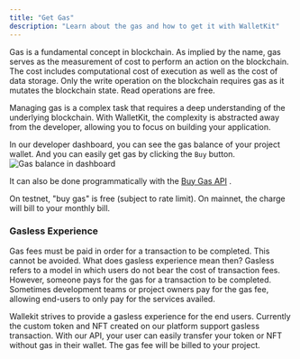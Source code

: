 ```yaml
---
title: "Get Gas"
description: "Learn about the gas and how to get it with WalletKit"
---
```


Gas is a fundamental concept in blockchain. As implied by the name, gas serves as the measurement of cost to perform an 
action on the blockchain. The cost includes computational cost of execution as well as the cost of data storage.
<Tip>
Only the write operation on the blockchain requires gas as it mutates the blockchain state. Read operations are free.
</Tip>

Managing gas is a complex task that requires a deep understanding of the underlying blockchain. With WalletKit, the 
complexity is abstracted away from the developer, allowing you to focus on building your application.

In our developer dashboard, you can see the gas balance of your project wallet. And you can easily get gas by clicking
the `Buy` button.
![Gas balance in dashboard](/images/reference/gas-balance-dashboard.png)

It can also be done programmatically with the [Buy Gas API](/api-reference/gas/buy-gas) .

<Note>
On testnet, "buy gas" is free (subject to rate limit). On mainnet, the charge will bill to your monthly bill.
</Note>

### Gasless Experience
Gas fees must be paid in order for a transaction to be completed. This cannot be avoided. What does gasless experience mean then? 
Gasless refers to a model in which users do not bear the cost of transaction fees. However, someone pays for the gas for a 
transaction to be completed. Sometimes development teams or project owners pay for the gas fee, allowing end-users to only pay 
for the services availed.

Wallekit strives to provide a gasless experience for the end users. Currently the custom token and NFT created on our 
platform support gasless transaction. With our API, your user can easily transfer your token or NFT without gas in their wallet.
The gas fee will be billed to your project.